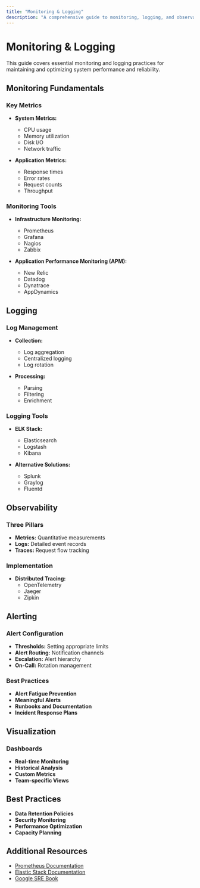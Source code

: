 ```yaml
---
title: "Monitoring & Logging"
description: "A comprehensive guide to monitoring, logging, and observability in DevOps."
---
```


# Monitoring & Logging

This guide covers essential monitoring and logging practices for maintaining and optimizing system performance and reliability.

## Monitoring Fundamentals

### Key Metrics

- **System Metrics:**
  - CPU usage
  - Memory utilization
  - Disk I/O
  - Network traffic

- **Application Metrics:**
  - Response times
  - Error rates
  - Request counts
  - Throughput

### Monitoring Tools

- **Infrastructure Monitoring:**
  - Prometheus
  - Grafana
  - Nagios
  - Zabbix

- **Application Performance Monitoring (APM):**
  - New Relic
  - Datadog
  - Dynatrace
  - AppDynamics

## Logging

### Log Management

- **Collection:**
  - Log aggregation
  - Centralized logging
  - Log rotation

- **Processing:**
  - Parsing
  - Filtering
  - Enrichment

### Logging Tools

- **ELK Stack:**
  - Elasticsearch
  - Logstash
  - Kibana

- **Alternative Solutions:**
  - Splunk
  - Graylog
  - Fluentd

## Observability

### Three Pillars

- **Metrics:** Quantitative measurements
- **Logs:** Detailed event records
- **Traces:** Request flow tracking

### Implementation

- **Distributed Tracing:**
  - OpenTelemetry
  - Jaeger
  - Zipkin

## Alerting

### Alert Configuration

- **Thresholds:** Setting appropriate limits
- **Alert Routing:** Notification channels
- **Escalation:** Alert hierarchy
- **On-Call:** Rotation management

### Best Practices

- **Alert Fatigue Prevention**
- **Meaningful Alerts**
- **Runbooks and Documentation**
- **Incident Response Plans**

## Visualization

### Dashboards

- **Real-time Monitoring**
- **Historical Analysis**
- **Custom Metrics**
- **Team-specific Views**

## Best Practices

- **Data Retention Policies**
- **Security Monitoring**
- **Performance Optimization**
- **Capacity Planning**

## Additional Resources

- [Prometheus Documentation](https://prometheus.io/docs/)
- [Elastic Stack Documentation](https://www.elastic.co/guide/)
- [Google SRE Book](https://sre.google/sre-book/monitoring-distributed-systems/)